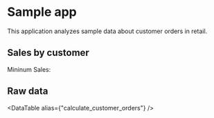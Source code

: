 
# Sample app

This application analyzes sample data about customer orders in retail.

## Sales by customer


<Grid cols="1">
    <div className="flex items-center gap-3">
        <p>Mininum Sales:</p>
        <div className="flex-1">
            <VariableInput variable={minSales} />
        </div>
    </div>
    <Embed
        height="600px"
        width="100%"
        alias={"visualize"}
        variables={{min_sales:minSales}}
    />
</Grid>

## Raw data

<DataTable
    alias={"calculate_customer_orders"}
/>
